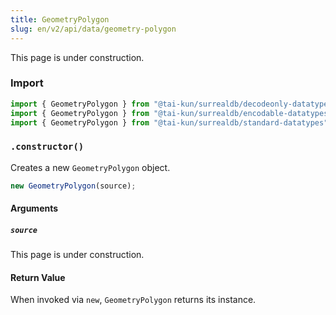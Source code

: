 ```yaml
---
title: GeometryPolygon
slug: en/v2/api/data/geometry-polygon
---
```



This page is under construction.

### Import

```ts
import { GeometryPolygon } from "@tai-kun/surrealdb/decodeonly-datatypes";
import { GeometryPolygon } from "@tai-kun/surrealdb/encodable-datatypes";
import { GeometryPolygon } from "@tai-kun/surrealdb/standard-datatypes";
```

### `.constructor()`

Creates a new `GeometryPolygon` object.

```ts
new GeometryPolygon(source);
```

#### Arguments

##### `source`

This page is under construction.

#### Return Value

When invoked via `new`, `GeometryPolygon` returns its instance.

